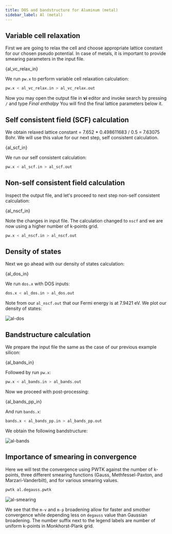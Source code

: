 ```yaml
---
title: DOS and bandstructure for Aluminum (metal)
sidebar_label: Al (metal)
---
```


## Variable cell relaxation

First we are going to relax the cell and choose appropriate lattice constant for
our chosen pseudo potential. In case of metals, it is important to provide
smearing parameters in the input file.


<CodeBlock language="bash" title="src/al/al_vc_relax.in" showLineNumbers>{al_vc_relax_in}</CodeBlock>

We run `pw.x` to perform variable cell relaxation calculation:
```bash
pw.x < al_vc_relax.in > al_vc_relax.out
```
Now you may open the output file in **vi** editor and invoke search by pressing
`/` and type *Final enthalpy* You will find the final lattice parameters below
it.


## Self consistent field (SCF) calculation

We obtain relaxed lattice constant = 7.652 * 0.498611683 / 0.5 = 7.63075 Bohr.
We will use this value for our next step, self consistent calculation.


<CodeBlock language="bash" title="src/al/al_scf.in" showLineNumbers>{al_scf_in}</CodeBlock>

We run our self consistent calculation:
```bash
pw.x < al_scf.in > al_scf.out
```
## Non-self consistent field calculation

Inspect the output file, and let's proceed to next step non-self consistent
calculation:


<CodeBlock language="bash" title="src/al/al_nscf.in" showLineNumbers>{al_nscf_in}</CodeBlock>

Note the changes in input file. The calculation changed to `nscf` and we are now
using a higher number of k-points grid.
```bash
pw.x < al_nscf.in > al_nscf.out
```

## Density of states

Next we go ahead with our density of states calculation:


<CodeBlock language="bash" title="src/al/al_dos.in" showLineNumbers>{al_dos_in}</CodeBlock>

We run `dos.x` with DOS inputs:
```bash
dos.x < al_dos.in > al_dos.out
```
Note from our `al_nscf.out` that our Fermi energy is at 7.9421 eV. We plot our
density of states:

<picture>
  <source type="image/webp" srcSet={require("/img/al-dos.webp").default} />
  <img src={require("/img/al-dos.png").default} alt="al-dos" />
</picture>

## Bandstructure calculation

We prepare the input file the same as the case of our previous example silicon:


<CodeBlock language="bash" title="src/al/al_bands.in" showLineNumbers>{al_bands_in}</CodeBlock>

Followed by run `pw.x`:
```bash
pw.x < al_bands.in > al_bands.out
```

Now we proceed with post-processing:


<CodeBlock language="bash" title="src/al/al_bands_pp.in" showLineNumbers>{al_bands_pp_in}</CodeBlock>

And run `bands.x`:
```bash
bands.x < al_bands_pp.in > al_bands_pp.out
```
We obtain the following bandstructure:

<picture>
  <source type="image/webp" srcSet={require("/img/al-bands.webp").default} />
  <img src={require("/img/al-bands.png").default} alt="al-bands" />
</picture>

## Importance of smearing in convergence

Here we will test the convergence using PWTK against the number of k-points,
three different smearing functions (Gauss, Methfessel-Paxton, and
Marzari-Vanderbilt), and for various smearing values.

```bash
pwtk al.degauss.pwtk
```

<picture>
  <source type="image/webp" srcSet={require("/img/al-smearing.webp").default} />
  <img src={require("/img/al-smearing.png").default} alt="al-smearing" />
</picture>

We see that the `m-v` and `m-p` broadening allow for faster and smother
convergence while depending less on `degauss` value than Gaussian broadening.
The number suffix next to the legend labels are number of uniform k-points in
Monkhorst-Plank grid.
